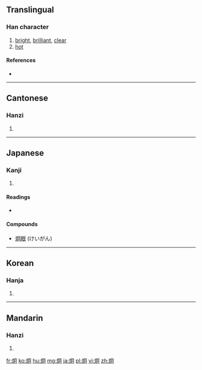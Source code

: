 {{also|烱}}
==Translingual==

===Han character===
{{Han char|rn=86|rad=火|as=05|sn=9|four=9782<sub>0</sub>|canj=火月口 (FBR), X火月口 (XFBR)|ids=⿰[[火]][[冋]]}}

# [[bright]], [[brilliant]], [[clear]]
# [[hot]]

====References====
* {{Han ref|kx=0668.260|dkj=18956|dj=1078.030|hdz=32195.160|uh=70AF|ud=28847|bh=ACB3|bd=44211}}

----

==Cantonese==

===Hanzi===
{{yue-hanzi|jyut=|y=gwing2}}

# {{defn|lang=yue|sort=火05}}

----

==Japanese==

===Kanji===
{{ja-kanji|grade=uc|rs=火05}}

# {{defn|lang=ja|sort=火05}}

====Readings====
* {{ja-readings|on=[[けい]] (kei), [[きょう]] (kyō)|kun=[[あきらか]] (akiraka)}}

====Compounds====
* [[炯眼]] (けいがん)

----

==Korean==

===Hanja===
{{ko-hanja|hangeul=형|eumhun=|rv=hyeong|mr=hyŏng|y=hyeng}}

# {{defn|lang=ko|sort=火05}}

----

==Mandarin==

===Hanzi===
{{cmn-hanzi|pin=[[jiǒng]] ([[jiong3]]), [[pào]] ([[pao4]])|wg=chiung<sup>3</sup>, p'ao<sup>4</sup>}}

# {{defn|lang=cmn|sort=火05}}

[[fr:炯]]
[[ko:炯]]
[[hu:炯]]
[[mg:炯]]
[[ja:炯]]
[[pl:炯]]
[[vi:炯]]
[[zh:炯]]